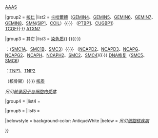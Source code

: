 {{Navbox
| name  = 细胞核
| title = [[细胞核]]/{{link-en|细胞核蛋白|Nuclear protein}}结构
| state = {{{state<includeonly>|autocollapse</includeonly>}}}

| listclass = hlist

|group1  = [[核被膜]]/<BR>[[核纖層]]
|list1   = [[核孔|孔复合物]]：[[核孔蛋白]]（[[NUP35]]、[[NUP37]]、[[NUP43]]、[[NUP50]]、[[NUP54]]、[[NUP62]]、[[NUP85]]、[[NUP88]]、[[NUP93]]、[[NUP98]]、[[NUP107]]、[[NUP133]]、[[NUP153]]、[[NUP155]]、[[NUP160]]、[[NUP188]]、[[NUP205]]、[[核孔蛋白210kDa|NUP210]]、[[NUP214]]）{{·}} [[AAAS (基因)|AAAS]]

|group2  = [[核仁]]
|list2   = [[卡哈爾體]]（[[GEMIN4]]、[[GEMIN5]]、[[GEMIN6]]、[[GEMIN7]]、[[GEMIN8]]、[[SMN]]/[[SIP1]]、[[COIL]]）{{·}} {{le|核仁周区室|Perinucleolar compartment}}（[[PTBP1]]、[[CUGBP1]]）<BR>

[[糖浆蛋白|TCOF]]{{·}} [[Ataxin 7|ATXN7]]

|group3  = 其它
|list3   = [[染色质]]{{·}}{{le|核点|Nuclear dots|点（PML体）}}{{·}} {{le|平行斑|Paraspeckle}}

{{le|SMC蛋白|SMC protein}}：{{le|黏连蛋白|Cohesin}}（[[SMC1A]]、[[SMC1B]]、[[SMC3 (基因)|SMC3]]）{{·}} {{le|凝缩蛋白|Condensin}}（[[NCAPD2]]、[[NCAPD3]]、[[NCAPG]]、[[NCAPG2]]、[[NCAPH]]、[[NCAPH2]]、[[SMC2]]、[[SMC4]]){{·}} [[DNA修复]]（[[SMC5]]、[[SMC6]])

{{le|转换细胞核蛋白|Transition nuclear protein}}：[[TNP1]]、[[TNP2]]

{{le|核基质|Nuclear matrix}}（核骨架）{{·}} [[核质]]

{{le|LITAF|LITAF}}

''另见[[Template:转录因子与细胞内受体|转录因子与细胞内受体]]''

|group4  = 
|list4   = 

|group5  = 
|list5   = 

|belowstyle = background-color: AntiqueWhite
|below = ''另见[[Template:细胞核疾病|细胞核疾病]]''<BR>{{Cell structure navs}}

}}<noinclude>
{{collapsible option}}
[[Category:生物化學模板|{{PAGENAME}}]]
</noinclude>